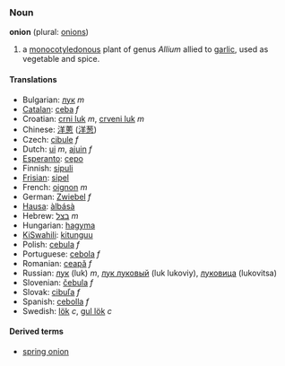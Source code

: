 ===Noun===
'''onion''' (plural: [[onions]])

# a [[monocotyledonous]] plant of genus ''Allium '' allied to [[garlic]], used as vegetable and spice.

====Translations====
*Bulgarian: [[лук]] ''m''
*[[Catalan]]: [[ceba]] ''f''
*Croatian: [[crni luk]] ''m'', [[crveni luk]] ''m''
*Chinese: [[洋蔥]] ([[洋葱]])
*Czech: [[cibule]] ''f''
*Dutch: [[ui]] ''m'', [[ajuin]] ''f''
*[[Esperanto]]: [[cepo]]
*Finnish: [[sipuli]]
*[[Frisian]]: [[sipel]]
*French: [[oignon]] ''m''
*German: [[Zwiebel]] ''f''
*[[Hausa]]: [[àlbásà]]
*Hebrew: [[בצל]] ''m''
*Hungarian: [[hagyma]] 
*[[KiSwahili]]: [[kitunguu]]
*Polish: [[cebula]] ''f''
*Portuguese: [[cebola]] ''f''
*Romanian: [[ceapă]] ''f''
*Russian: [[лук]] (luk) ''m'', [[лук луковый]] (luk lukoviy), [[луковица]] (lukovitsa)
*Slovenian: [[čebula]] ''f''
*Slovak: [[cibuľa]] ''f''
*Spanish: [[cebolla]] ''f''
*Swedish: [[lök]] ''c'', [[gul lök]] ''c''

====Derived terms====
*[[spring onion]]